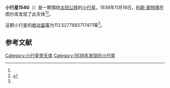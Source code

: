 {{Infobox planet
| bgcolour = #FFFFC0
| name = 1540 Kevola
| symbol = 
| image = 
| caption = 
| discovery = yes
| discovery_ref = 
| discoverer = [[利斯·奧特瑪|利斯·奧特瑪]]
| discovery_site = [[图尔库|图尔库]] 
| discovered = 1938年11月16日
| designations = yes
| mp_name = 
| named_after = 
| alt_names = 1938 WK/ 1926 GT / 1933 UM / 1933 WR / 1936 KL / 1937 QG / 1940 EJ
| mp_category = [[主带小行星|主带小行星]]
| orbit_ref = <ref name="a">[http://ssd.jpl.nasa.gov/sbdb.cgi?sstr=1540 1540 Kevola] {{Wayback|url=http://ssd.jpl.nasa.gov/sbdb.cgi?sstr=1540 |date=20201119115910 }}，小行星數據庫瀏覽器（JPL Small-Body Database Browser）－[[美国国家航空航天局|美国国家航空航天局]]喷气推进实验室</ref>
| epoch = 2456400.5 (2013年4月18日更新)
| aphelion = {{convert|3.08859517742918|AU|km|3|abbr=on|lk=out}}
| perihelion = {{convert|2.61048728553736|AU|km|3|abbr=on}}
| semimajor = {{convert|2.84954123148327|AU|km|3|abbr=on}}
| eccentricity = 0.083892082
| period = 1756.955836 [[日|日]]<br />4.81[[儒略年|儒略年]]
| avg_speed = 
| inclination = 11.96706271506166
| asc_node = 52.50959143102502
| mean_anomaly = 
| arg_peri = 113.5277892717471
| satellites = 
| physical_characteristics = yes
| dimensions = 
| mass = 
| density = 
| surface_grav = 
| escape_velocity = 
| sidereal_day = 
| axial_tilt = 
| pole_ecliptic_lat = 
| pole_ecliptic_lon = 
| albedo = 
| temperatures= 
| temp_name1 = 
| mean_temp_1 = 
| max_temp_1 = 
| temp_name2 = 
| max_temp_2 = 
| spectral_type = 
| abs_magnitude = 113.5277892717471
}}

'''小行星1540'''（{{lang-en|1540 Kevola}}）是一颗围绕[[太阳|太阳]][[公转|公转]]的[[小行星|小行星]]。1938年11月16日，[[利斯·奧特瑪|利斯·奧特瑪]]在图尔库发现了此天体<ref name="a" /><ref>{{cite news|title=小行星列表|url=http://cfa-www.harvard.edu/iau/lists/NumberedMPs.txt|accessdate=2013-07-08|newspaper=哈佛大学|archive-date=2008-05-17|archive-url=https://web.archive.org/web/20080517010638/http://cfa-www.harvard.edu/iau/lists/NumberedMPs.txt|dead-url=no}}</ref>。

这颗小行星的[[绝对星等|绝对星等]]为113.5277892717471等<ref name="a" />。

==参考文献==
{{reflist}}
{{Minor Planet Number|[[小行星1539|小行星1539]]|[[小行星1541|小行星1541]]}}

{{小天体}}

[[Category:小行星带天体|Category:小行星带天体]]
[[Category:1938年发现的小行星|Category:1938年发现的小行星]]

{{asteroid-stub}}